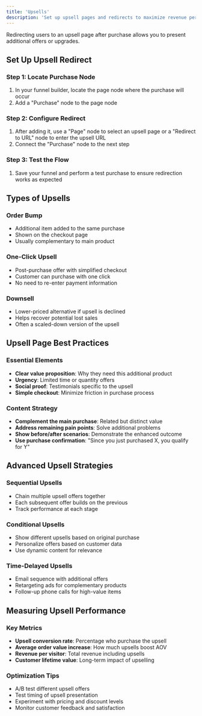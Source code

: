 ```yaml
---
title: 'Upsells'
description: 'Set up upsell pages and redirects to maximize revenue per customer'
---
```


Redirecting users to an upsell page after purchase allows you to present additional offers or upgrades.

## Set Up Upsell Redirect

### Step 1: Locate Purchase Node
1. In your funnel builder, locate the page node where the purchase will occur
2. Add a "Purchase" node to the page node

### Step 2: Configure Redirect
1. After adding it, use a "Page" node to select an upsell page or a "Redirect to URL" node to enter the upsell URL
2. Connect the "Purchase" node to the next step

### Step 3: Test the Flow
1. Save your funnel and perform a test purchase to ensure redirection works as expected

## Types of Upsells

### Order Bump
- Additional item added to the same purchase
- Shown on the checkout page
- Usually complementary to main product

### One-Click Upsell
- Post-purchase offer with simplified checkout
- Customer can purchase with one click
- No need to re-enter payment information

### Downsell
- Lower-priced alternative if upsell is declined
- Helps recover potential lost sales
- Often a scaled-down version of the upsell

## Upsell Page Best Practices

### Essential Elements
- **Clear value proposition**: Why they need this additional product
- **Urgency**: Limited time or quantity offers
- **Social proof**: Testimonials specific to the upsell
- **Simple checkout**: Minimize friction in purchase process

### Content Strategy
- **Complement the main purchase**: Related but distinct value
- **Address remaining pain points**: Solve additional problems
- **Show before/after scenarios**: Demonstrate the enhanced outcome
- **Use purchase confirmation**: "Since you just purchased X, you qualify for Y"

## Advanced Upsell Strategies

### Sequential Upsells
- Chain multiple upsell offers together
- Each subsequent offer builds on the previous
- Track performance at each stage

### Conditional Upsells
- Show different upsells based on original purchase
- Personalize offers based on customer data
- Use dynamic content for relevance

### Time-Delayed Upsells
- Email sequence with additional offers
- Retargeting ads for complementary products
- Follow-up phone calls for high-value items

## Measuring Upsell Performance

### Key Metrics
- **Upsell conversion rate**: Percentage who purchase the upsell
- **Average order value increase**: How much upsells boost AOV
- **Revenue per visitor**: Total revenue including upsells
- **Customer lifetime value**: Long-term impact of upselling

### Optimization Tips
- A/B test different upsell offers
- Test timing of upsell presentation
- Experiment with pricing and discount levels
- Monitor customer feedback and satisfaction 